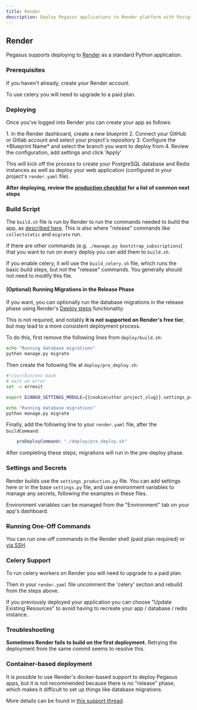 ```yaml
---
title: Render
description: Deploy Pegasus applications to Render platform with PostgreSQL, Redis, automatic builds, and Celery worker support for web services.
---
```



## Render

Pegasus supports deploying to [Render](https://render.com/) as a standard Python application.

### Prerequisites

If you haven't already, create your Render account.

To use celery you will need to upgrade to a paid plan.

### Deploying

Once you've logged into Render you can create your app as follows:

<Steps>
1. In the Render dashboard, create a new blueprint
2. Connect your GitHub or Gitlab account and select your project's repository
3. Configure the *Blueprint Name* and select the branch you want to deploy from
4. Review the configuration, add settings and click 'Apply'
</Steps>

This will kick off the process to create your PostgreSQL database and Redis instances as well
as deploy your web application (configured in your project's `render.yaml` file).

**After deploying, review the [production checklist](/deployment/production-checklist) for a list
of common next steps**

### Build Script

The `build.sh` file is run by Render to run the commands needed to build the app,
as [described here](https://render.com/docs/deploy-django#create-a-build-script).
This is also where "release" commands like `collectstatic` and `migrate` run.

If there are other commands (e.g. `./manage.py bootstrap_subscriptions`)
that you want to run on every deploy you can add them to `build.sh`.

If you enable celery, it will use the `build_celery.sh` file, which runs the basic build steps,
but not the "release" commands.
You generally should not need to modify this file.

#### (Optional) Running Migrations in the Release Phase

If you want, you can optionally run the database migrations in the release phase using
Render's [Deploy steps](https://render.com/docs/deploys#deploy-steps) functionality.

This is not required, and notably **it is not supported on Render's free tier**,
but may lead to a more consistent deployment process.

To do this, first remove the following lines from `deploy/build.sh`:

```bash
echo "Running database migrations"
python manage.py migrate
```

Then create the following file at `deploy/pre_deploy.sh`:

```bash
#!/usr/bin/env bash
# exit on error
set -o errexit

export DJANGO_SETTINGS_MODULE={{cookiecutter.project_slug}}.settings_production

echo "Running database migrations"
python manage.py migrate
```

Finally, add the following line to your `render.yaml` file, after the `buildCommand`:

```yaml
    preDeployCommand: "./deploy/pre_deploy.sh"
```

After completing these steps, migrations will run in the pre-deploy phase.

### Settings and Secrets

Render builds use the `settings_production.py` file.
You can add settings here or in the base `settings.py` file, and use environment variables to manage any secrets,
following the examples in these files.

Environment variables can be managed from the "Environment" tab on your app's dashboard.

### Running One-Off Commands 

You can run one-off commands in the Render shell (paid plan required) or [via SSH](https://render.com/docs/ssh).

### Celery Support

To run celery workers on Render you will need to upgrade to a paid plan.

Then in your `render.yaml` file uncomment the 'celery' section and rebuild from the steps above.

If you previously deployed your application you can choose "Update Existing Resources" to avoid having
to recreate your app / database / redis instance.

### Troubleshooting

**Sometimes Render fails to build on the first deployment.**
Retrying the deployment from the same commit seems to resolve this.


### Container-based deployment

It is possible to use Render's docker-based support to deploy Pegasus apps, but it is not recommended
because there is no "release" phase, which makes it difficult to set up things like database migrations.

More details can be found in [this support thread](https://community.render.com/t/release-command-for-db-migrations/247/7).
